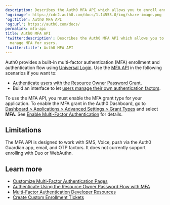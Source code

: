 ```yaml
---
description: Describes the Auth0 MFA API which allows you to enroll and manage MFA for users.
'og:image': https://cdn2.auth0.com/docs/1.14553.0/img/share-image.png
'og:title': Auth0 MFA API
'og:url': https://auth0.com/docs/
permalink: mfa-api
title: Auth0 MFA API
'twitter:description': Describes the Auth0 MFA API which allows you to enroll and
  manage MFA for users.
'twitter:title': Auth0 MFA API
---
```

Auth0 provides a built-in <Tooltip tip="Multi-factor authentication (MFA): User authentication process that uses a factor in addition to username and password such as a code via SMS." cta="View Glossary" href="/docs/glossary?term=multi-factor+authentication">multi-factor authentication</Tooltip> (MFA) enrollment and authentication flow using [Universal Login](/docs/authenticate/login/auth0-universal-login). Use the [MFA API](https://auth0.com/docs/api/authentication#multi-factor-authentication)  in the following scenarios if you want to:

* [Authenticate users with the Resource Owner Password Grant](/docs/secure/multi-factor-authentication/authenticate-using-ropg-flow-with-mfa).
* Build an interface to let [users manage their own authentication factors](/docs/secure/multi-factor-authentication/manage-mfa-auth0-apis/manage-authenticator-factors-mfa-api).

To use the MFA API, you must enable the MFA grant type for your application. To enable the MFA grant in the <Tooltip tip="Auth0 Dashboard: Auth0's main product to configure your services." cta="View Glossary" href="/docs/glossary?term=Auth0+Dashboard">Auth0 Dashboard</Tooltip>, go to [Dashboard > Applications > Advanced Settings > Grant Types](https://manage.auth0.com/#/applications) and select **MFA**. See [Enable Multi-Factor Authentication](/docs/secure/multi-factor-authentication/enable-mfa) for details.

## Limitations

The MFA API is designed to work with SMS, Voice, push via the Auth0 Guardian app, email, and OTP factors. It does not currently support enrolling with Duo or WebAuthn.

## Learn more

* [Customize Multi-Factor Authentication Pages](/docs/secure/multi-factor-authentication/customize-mfa)
* [Authenticate Using the Resource Owner Password Flow with MFA](/docs/secure/multi-factor-authentication/authenticate-using-ropg-flow-with-mfa)
* [Multi-Factor Authentication Developer Resources](/docs/secure/multi-factor-authentication/multi-factor-authentication-developer-resources)
* [Create Custom Enrollment Tickets](/docs/secure/multi-factor-authentication/multi-factor-authentication-developer-resources/create-custom-enrollment-tickets)
